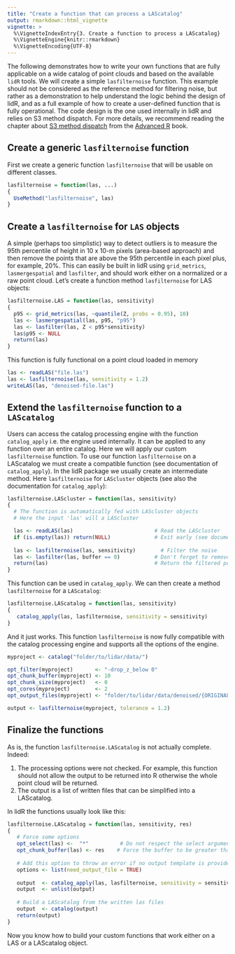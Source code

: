 ```yaml
---
title: "Create a function that can process a LAScatalog"
output: rmarkdown::html_vignette
vignette: >
  %\VignetteIndexEntry{3. Create a function to process a LAScatalog}
  %\VignetteEngine{knitr::rmarkdown}
  %\VignetteEncoding{UTF-8}
---
```


The following demonstrates how to write your own functions that are fully applicable on a wide catalog of point clouds and based on the available `lidR` tools. We will create a simple `lasfilternoise` function. This example should not be considered as the reference method for filtering noise, but rather as a demonstration to help understand the logic behind the design of lidR, and as a full example of how to create a user-defined function that is fully operational. The code design is the one used internally in lidR and relies on S3 method dispatch. For more details, we recommend reading the chapter about [S3 method dispatch](http://adv-r.had.co.nz/S3.html) from the [Advanced R](http://adv-r.had.co.nz/) book.

## Create a generic `lasfilternoise` function

First we create a generic function `lasfilternoise` that will be usable on different classes.

```r
lasfilternoise = function(las, ...)
{
  UseMethod("lasfilternoise", las)
}
```

## Create a `lasfilternoise` for `LAS` objects

A simple (perhaps too simplistic) way to detect outliers is to measure the 95th percentile of height in 10 x 10-m pixels (area-based approach) and then remove the points that are above the 95th percentile in each pixel plus, for example, 20%. This can easily be built in lidR using `grid_metrics`, `lasmergespatial` and `lasfilter`, and should work either on a normalized or a raw point cloud. Let's create a function method `lasfilternoise` for LAS objects:

```r
lasfilternoise.LAS = function(las, sensitivity)
{
  p95 <- grid_metrics(las, ~quantile(Z, probs = 0.95), 10)
  las <- lasmergespatial(las, p95, "p95")
  las <- lasfilter(las, Z < p95*sensitivity)
  las$p95 <- NULL
  return(las)
}
```

This function is fully functional on a point cloud loaded in memory

```r
las <- readLAS("file.las")
las <- lasfilternoise(las, sensitivity = 1.2)
writeLAS(las, "denoised-file.las")
```

## Extend the `lasfilternoise` function to a `LAScatalog`

Users can access the catalog processing engine with the function `catalog_apply` i.e. the engine used internally. It can be applied to any function over an entire catalog. Here we will apply our custom `lasfilternoise` function. To use our function `lasfilternoise` on a LAScatalog we must create a compatible function (see documentation of `catalog_apply`). In the lidR package we usually create an intermediate method. Here `lasfilternoise` for `LAScluster` objects (see also the documentation for `catalog_apply`):

```r
lasfilternoise.LAScluster = function(las, sensitivity)
{
  # The function is automatically fed with LAScluster objects
  # Here the input 'las' will a LAScluster

  las <- readLAS(las)                          # Read the LAScluster
  if (is.empty(las)) return(NULL)              # Exit early (see documentation)
  
  las <- lasfilternoise(las, sensitivity)        # Filter the noise
  las <- lasfilter(las, buffer == 0)           # Don't forget to remove the buffer
  return(las)                                  # Return the filtered point cloud
}
```

This function can be used in `catalog_apply`. We can then create a method `lasfilternoise` for a `LAScatalog`:

```r
lasfilternoise.LAScatalog = function(las, sensitivity)
{
   catalog_apply(las, lasfilternoise, sensitivity = sensitivity)
}
```

And it just works. This function `lasfilternoise` is now fully compatible with the catalog processing engine and supports all the options of the engine.

```r
myproject <- catalog("folder/to/lidar/data/")

opt_filter(myproject)       <- "-drop_z_below 0"
opt_chunk_buffer(myproject) <- 10
opt_chunk_size(myproject)   <- 0
opt_cores(myproject)        <- 2
opt_output_files(myproject) <- "folder/to/lidar/data/denoised/{ORIGINALFILENAME}_denoised"

output <- lasfilternoise(myproject, tolerance = 1.2)
```

## Finalize the functions

As is, the function `lasfilternoise.LAScatalog` is not actually complete. Indeed:

1. The processing options were not checked. For example, this function should not allow the output to be returned into R otherwise the whole point cloud will be returned.
2. The output is a list of written files that can be simplified into a LAScatalog. 

In lidR the functions usually look like this:


```r
lasfilternoise.LAScatalog = function(las, sensitivity, res)
{
   # Force some options
   opt_select(las) <-  "*"          # Do not respect the select argument
   opt_chunk_buffer(las) <- res    # Force the buffer to be greater than 0.
   
   # Add this option to throw an error if no output template is provided
   options <- list(need_output_file = TRUE)
   
   output  <- catalog_apply(las, lasfilternoise, sensitivity = sensitivity, .options = options)
   output  <- unlist(output)
   
   # Build a LAScatalog from the written las files
   output  <- catalog(output)
   return(output)
}
```

Now you know how to build your custom functions that work either on a LAS or a LAScatalog object.
